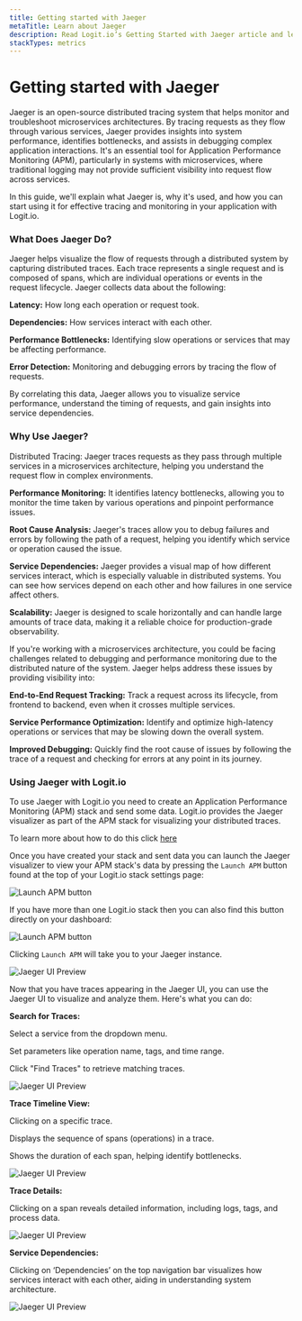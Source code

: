 ```yaml
---
title: Getting started with Jaeger
metaTitle: Learn about Jaeger
description: Read Logit.io’s Getting Started with Jaeger article and learn how Telegraf helps to visualize the flow of requests through a distributed system
stackTypes: metrics
---
```


# Getting started with Jaeger

Jaeger is an open-source distributed tracing system that helps monitor and troubleshoot microservices architectures. By tracing requests as they flow through 
various services, Jaeger provides insights into system performance, identifies bottlenecks, and assists in debugging complex application interactions. It's an 
essential tool for Application Performance Monitoring (APM), particularly in systems with microservices, where traditional logging may not provide sufficient 
visibility into request flow across services.

In this guide, we'll explain what Jaeger is, why it's used, and how you can start using it for effective tracing and monitoring in your application with Logit.io.

### What Does Jaeger Do?

Jaeger helps visualize the flow of requests through a distributed system by capturing distributed traces. Each trace represents a single request and is composed 
of spans, which are individual operations or events in the request lifecycle. Jaeger collects data about the following:

**Latency:** How long each operation or request took.

**Dependencies:** How services interact with each other.

**Performance Bottlenecks:** Identifying slow operations or services that may be affecting performance.

**Error Detection:** Monitoring and debugging errors by tracing the flow of requests.

By correlating this data, Jaeger allows you to visualize service performance, understand the timing of requests, and gain insights into service dependencies.

### Why Use Jaeger?

Distributed Tracing: Jaeger traces requests as they pass through multiple services in a microservices architecture, helping you understand the request flow in 
complex environments.

**Performance Monitoring:** It identifies latency bottlenecks, allowing you to monitor the time taken by various operations and pinpoint performance issues.

**Root Cause Analysis:** Jaeger's traces allow you to debug failures and errors by following the path of a request, helping you identify which service or 
operation caused the issue.

**Service Dependencies:** Jaeger provides a visual map of how different services interact, which is especially valuable in distributed systems. You can see 
how services depend on each other and how failures in one service affect others.

**Scalability:** Jaeger is designed to scale horizontally and can handle large amounts of trace data, making it a reliable choice for production-grade observability.

If you're working with a microservices architecture, you could be facing challenges related to debugging and performance monitoring due to the distributed nature 
of the system. Jaeger helps address these issues by providing visibility into:

**End-to-End Request Tracking:** Track a request across its lifecycle, from frontend to backend, even when it crosses multiple services.

**Service Performance Optimization:** Identify and optimize high-latency operations or services that may be slowing down the overall system.

**Improved Debugging:** Quickly find the root cause of issues by following the trace of a request and checking for errors at any point in its journey.

### Using Jaeger with Logit.io

To use Jaeger with Logit.io you need to create an Application Performance Monitoring (APM) stack and send some data. Logit.io provides the Jaeger visualizer as part 
of the APM stack for visualizing your distributed traces.

To learn more about how to do this click [here](https://logit.io/docs/application-performance-monitoring/)

Once you have created your stack and sent data you can launch the Jaeger visualizer to view your APM stack's data by pressing the `Launch APM` button found at the top 
of your Logit.io stack settings page:

![Launch APM button](@/images/help/apm/overview/launch-apm.jpg)

If you have more than one Logit.io stack then you can also find this button directly on your dashboard: 

![Launch APM button](@/images/help/apm/overview/launch-apm-dashboard.jpg)

Clicking `Launch APM` will take you to your Jaeger instance.

![Jaeger UI Preview](@/images/help/apm/overview/jaeger-ui.png)

Now that you have traces appearing in the Jaeger UI, you can use the Jaeger UI to visualize and analyze them. Here's what you can do:

**Search for Traces:**

Select a service from the dropdown menu.

Set parameters like operation name, tags, and time range.

Click "Find Traces" to retrieve matching traces.

![Jaeger UI Preview](@/images/getting-started/jaeger/search-for-traces.png)

**Trace Timeline View:**

Clicking on a specific trace.

Displays the sequence of spans (operations) in a trace.

Shows the duration of each span, helping identify bottlenecks.

![Jaeger UI Preview](@/images/getting-started/jaeger/trace-timeline.png)

**Trace Details:**

Clicking on a span reveals detailed information, including logs, tags, and process data.

![Jaeger UI Preview](@/images/getting-started/jaeger/trace-details.png)

**Service Dependencies:**

Clicking on ‘Dependencies’ on the top navigation bar visualizes how services interact with each other, aiding in understanding system architecture.

![Jaeger UI Preview](@/images/getting-started/jaeger/service-dependancies.png)
